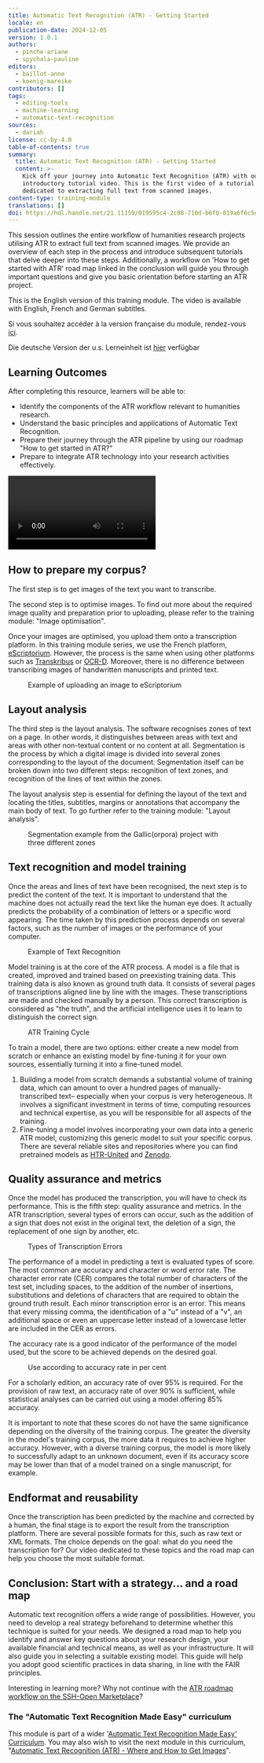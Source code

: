 ```yaml
---
title: Automatic Text Recognition (ATR) - Getting Started
locale: en
publication-date: 2024-12-05
version: 1.0.1
authors:
  - pinche-ariane
  - spychala-pauline
editors:
  - baillot-anne
  - koenig-mareike
contributors: []
tags:
  - editing-tools
  - machine-learning
  - automatic-text-recognition
sources:
  - dariah
license: cc-by-4.0
table-of-contents: true
summary:
  title: Automatic Text Recognition (ATR) - Getting Started
  content: >-
    Kick off your journey into Automatic Text Recognition (ATR) with our
    introductory tutorial video. This is the first video of a tutorial series
    dedicated to extracting full text from scanned images.
content-type: training-module
translations: []
doi: https://hdl.handle.net/21.11159/019595c4-2c08-710d-b6f0-819a6f6c5de5
---
```

This session outlines the entire workflow of humanities research projects utilising ATR to extract full text from scanned images. We provide an overview of each step in the process and introduce subsequent tutorials that delve deeper into these steps. Additionally, a workflow on 'How to get started with ATR' road map linked in the conclusion will guide you through important questions and give you basic orientation before starting an ATR project.

This is the English version of this training module. The video is available with English, French and German subtitles.

Si vous souhaitez accéder à la version française du module, rendez-vous [ici](https://harmoniseatr.hypotheses.org/686).

Die deutsche Version der u.s. Lerneinheit ist [hier](https://harmoniseatr.hypotheses.org/1283) verfügbar

## Learning Outcomes

After completing this resource, learners will be able to:

* Identify the components of the ATR workflow relevant to humanities research.
* Understand the basic principles and applications of Automatic Text Recognition.
* Prepare their journey through the ATR pipeline by using our roadmap "How to get started in ATR?"
* Prepare to integrate ATR technology into your research activities effectively.

<Video provider="youtube" id="Arxi4iHFQlM">

</Video>

## How to prepare my corpus?

The first step is to get images of the text you want to transcribe.

The second step is to optimise images. To find out more about the required image quality and preparation prior to uploading, please refer to the training module: "Image optimisation".

Once your images are optimised, you upload them onto a transcription platform. In this training module series, we use the French platform, [eScriptorium](https://escriptorium.inria.fr/). However, the process is the same when using other platforms such as [Transkribus](https://www.transkribus.org/) or [OCR-D](https://ocr-d.de/en/). Moreover, there is no difference between transcribing images of handwritten manuscripts and printed text.

<Figure src="/assets/content/assets/en/resources/hosted/automatic-text-recognition-atr-video-1-getting-started/escriptorium.png" alignment="stretch">
  Example of uploading an image to eScriptorium
</Figure>

## Layout analysis

The third step is the layout analysis. The software recognises zones of text on a page. In other words, it distinguishes between areas with text and areas with other non-textual content or no content at all. Segmentation is the process by which a digital image is divided into several zones corresponding to the layout of the document. Segmentation itself can be broken down into two different steps: recognition of text zones, and recognition of the lines of text within the zones.

The layout analysis step is essential for defining the layout of the text and locating the titles, subtitles, margins or annotations that accompany the main body of text. To go further refer to the training module: "Layout analysis".

<Figure src="/assets/content/assets/en/resources/hosted/automatic-text-recognition-atr-video-1-getting-started/zone-gallicorpora-htr-15-bpt6k1057726c-edited.png" alignment="stretch">
  Segmentation example from the Gallic(orpora) project with three different zones
</Figure>

## Text recognition and model training

Once the areas and lines of text have been recognised, the next step is to predict the content of the text. It is important to understand that the machine does not actually read the text like the human eye does. It actually predicts the probability of a combination of letters or a specific word appearing. The time taken by this prediction process depends on several factors, such as the number of images or the performance of your computer.

<Figure src="/assets/content/assets/en/resources/hosted/automatic-text-recognition-atr-video-1-getting-started/atrprediction.png" alignment="stretch">
  Example of Text Recognition
</Figure>

Model training is at the core of the ATR process. A model is a file that is created, improved and trained based on preexisting training data. This training data is also known as ground truth data. It consists of several pages of transcriptions aligned line by line with the images. These transcriptions are made and checked manually by a person. This correct transcription is considered as "the truth", and the artificial intelligence uses it to learn to distinguish the correct sign.

<Figure src="/assets/content/assets/en/resources/hosted/automatic-text-recognition-atr-video-1-getting-started/htrtraining.png" alignment="stretch">
  ATR Training Cycle
</Figure>

To train a model, there are two options: either create a new model from scratch or enhance an existing model by fine-tuning it for your own sources, essentially turning it into a fine-tuned model.

1. Building a model from scratch demands a substantial volume of training data, which can amount to over a hundred pages of manually- transcribed text– especially when your corpus is very heterogeneous. It involves a significant investment in terms of time, computing resources and technical expertise, as you will be responsible for all aspects of the training.
2. Fine-tuning a model involves incorporating your own data into a generic ATR model, customizing this generic model to suit your specific corpus. There are several reliable sites and repositories where you can find pretrained models as [HTR-United](https://htr-united.github.io/) and [Zenodo](https://zenodo.org/communities/ocr_models/records?q=\&l=list\&p=1\&s=10\&sort=newest).

## Quality assurance and metrics

Once the model has produced the transcription, you will have to check its performance. This is the fifth step: quality assurance and metrics. In the ATR transcription, several types of errors can occur, such as the addition of a sign that does not exist in the original text, the deletion of a sign, the replacement of one sign by another, etc.

<Figure src="/assets/content/assets/en/resources/hosted/automatic-text-recognition-atr-video-1-getting-started/atrerrortypes.png" alignment="stretch">
  Types of Transcription Errors
</Figure>

The performance of a model in predicting a text is evaluated types of score. The most common are accuracy and character or word error rate. The character error rate (CER) compares the total number of characters of the test set, including spaces, to the addition of the number of insertions, substitutions and deletions of characters that are required to obtain the ground truth result. Each minor transcription error is an error. This means that every missing comma, the identification of a "u" instead of a "v", an additional space or even an uppercase letter instead of a lowercase letter are included in the CER as errors.

The accuracy rate is a good indicator of the performance of the model used, but the score to be achieved depends on the desired goal.

<Figure src="/assets/content/assets/en/resources/hosted/automatic-text-recognition-atr-video-1-getting-started/accuracylevel.png" alignment="stretch">
  Use according to accuracy rate in per cent
</Figure>

For a scholarly edition, an accuracy rate of over 95% is required. For the provision of raw text, an accuracy rate of over 90% is sufficient, while statistical analyses can be carried out using a model offering 85% accuracy.

It is important to note that these scores do not have the same significance depending on the diversity of the training corpus. The greater the diversity in the model's training corpus, the more data it requires to achieve higher accuracy. However, with a diverse training corpus, the model is more likely to successfully adapt to an unknown document, even if its accuracy score may be lower than that of a model trained on a single manuscript, for example.

## Endformat and reusability

Once the transcription has been predicted by the machine and corrected by a human, the final stage is to export the result from the transcription platform. There are several possible formats for this, such as raw text or XML formats. The choice depends on the goal: what do you need the transcription for? Our video dedicated to these topics and the road map can help you choose the most suitable format.

## Conclusion: Start with a strategy... and a road map

Automatic text recognition offers a wide range of possibilities. However, you need to develop a real strategy beforehand to determine whether this technique is suited for your needs. We designed a road map to help you identify and answer key questions about your research design, your available financial and technical means, as well as your infrastructure. It will also guide you in selecting a suitable existing model. This guide will help you adopt good scientific practices in data sharing, in line with the FAIR principles.

Interesting in learning more? Why not continue with the [ATR roadmap workflow on the SSH-Open Marketplace](https://marketplace.sshopencloud.eu/workflow/o8ilLU)?

### The "Automatic Text Recognition Made Easy" curriculum

This module is part of a wider '[Automatic Text Recognition Made Easy' Curriculum](https://campus.dariah.eu/curricula/automatic-text-recognition-made-easy).  You may also wish to visit the next module in this curriculum, "[Automatic Text Recognition (ATR) - Where and How to Get Images](https://campus.dariah.eu/resources/hosted/automatic-text-recognition-atr-video-2-where-and-how-to-get-images)".
